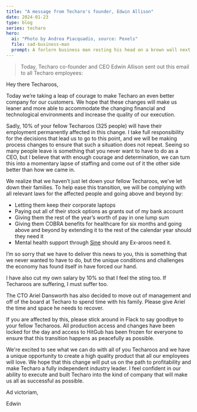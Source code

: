 ```yaml
---
title: "A message from Techaro's founder, Edwin Allison"
date: 2024-01-23
type: blog
series: techaro
hero:
  ai: "Photo by Andrea Piacquadio, source: Pexels"
  file: sad-business-man
  prompt: A forlorn business man resting his head on a brown wall next to a window.
---
```


<blockquote className="font-extrabold">
  Today, Techaro co-founder and CEO Edwin Allison sent out this email to all
  Techaro employees:
</blockquote>

Hey there Techaroos,

Today we’re taking a leap of courage to make Techaro an even better company for our customers. We hope that these changes will make us leaner and more able to accommodate the changing financial and technological environments and increase the quality of our execution.

Sadly, 10% of your fellow Techaroos (325 people) will have their employment permanently affected in this change. I take full responsibility for the decisions that lead us to go to this point, and we will be making process changes to ensure that such a situation does not repeat. Seeing so many people leave is something that you never want to have to do as a CEO, but I believe that with enough courage and determination, we can turn this into a momentary lapse of staffing and come out of it the other side better than how we came in.

We realize that we haven’t just let down your fellow Techaroos, we’ve let down their families. To help ease this transition, we will be complying with all relevant laws for the affected people and going above and beyond by:

- Letting them keep their corporate laptops
- Paying out all of their stock options as grants out of my bank account
- Giving them the rest of the year’s worth of pay in one lump sum
- Giving them COBRA benefits for healthcare for six months and going above and beyond by extending it to the rest of the calendar year should they need it
- Mental health support through [Sine](/blog/sine/) should any Ex-aroos need it.

I’m so sorry that we have to deliver this news to you, this is something that we never wanted to have to do, but the unique conditions and challenges the economy has found itself in have forced our hand.

I have also cut my own salary by 10% so that I feel the sting too. If Techaroos are suffering, I must suffer too.

The CTO Ariel Dansworth has also decided to move out of management and off of the board at Techaro to spend time with his family. Please give Ariel the time and space he needs to recover.

If you are affected by this, please stick around in Flack to say goodbye to your fellow Techaroos. All production access and changes have been locked for the day and access to HitGub has been frozen for everyone to ensure that this transition happens as peacefully as possible.

We're excited to see what we can do with all of you Techaroos and we have a unique opportunity to create a high quality product that all our employees will love. We hope that this change will put us on the path to profitability and make Techaro a fully independent industry leader. I feel confident in our ability to execute and built Techaro into the kind of company that will make us all as successful as possible.

Ad victoriam,

Edwin
